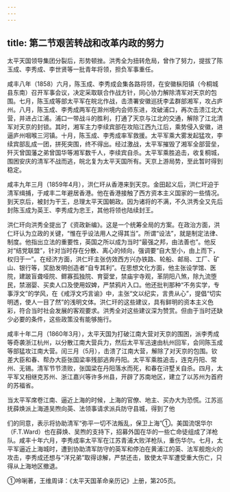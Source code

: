 ```yaml
---
---
---
```

title: 第二节艰苦转战和改革内政的努力
---



太平天国领导集团分裂后，形势顿挫。洪秀全为扭转危局，曾作了努力，提拔了陈玉成、李秀成、李世贤等一批青年将领，担负军事重任。

咸丰八年（1858）六月，陈玉成、李秀成会集各路将领，在安徽枞阳镇（今桐城县东南）召开军事会议，决定采取联合作战方针，同心协力解除清军对天京的包围。七月，陈玉成等部太平军在皖北作战，击溃署安徽巡抚李孟群部湘军，攻占庐州。八月，陈玉成、李秀成两军在滁州境内会师东进，攻破浦口，再次击溃江北大营，并进占江浦。浦口一带战斗的胜利，打通了天京与江北的交通，解除了江北清军对天京的封锁。其时，湘军主力李续宾部在攻陷江西九江后，乘势侵入安徽，进逼庐州咽喉三河镇。十月，陈玉成、李秀成率军救援。太平军乘大雾发起猛攻，李续宾部乱成一团，拼死突围，终不得出。经过激战，太平军摧毁了湘军全部营垒，歼灭曾国藩之弟曾国华等湘军数千人，李续宾自杀。太平军乘胜追击，收复桐城，围困安庆的清军不战而逃，皖北复为太平天国所有。天京上游局势，至此暂时得到稳定。

咸丰九年三月（1859年4月），洪仁玕从香港来到天京。金田起义后，洪仁玕迫于清军缉捕，于咸丰二年避居香港。他在香港接触了西方资本主义国家的一些情况。到天京后，被封为干王，总理太平天国朝政。因为诸将的不满，不久洪秀全又先后封陈玉成为英王、李秀成为忠王，其他将领也陆续封王。

洪仁玕向洪秀全提出了《资政新编》。这是一个统筹全局的方案。在政治方面，洪仁玕认为立政的关键，“惟在乎设法用人之得其当”。所谓“设法”，就是制定法律、制度。他指出立法的重要性，英国之所以成为当时“最强之邦，由法善也”。他反对“结党联盟”，针对当时存在分散、离心的倾向，强调要“自大至小，由上而下，权归于一”。在经济方面，洪仁玕主张仿效西方兴办铁路、轮船、邮局、工厂、矿山、银行等，奖励发明创造者“自专其利”。在思想文化方面，他主张设学馆、医院，建跛盲聋哑院、鳏寡孤独院、育婴堂，禁庙宇寺观，革阴阳八煞，除九流堕民，禁溺婴、买卖人口及使用奴婢，严禁鸦片入口。他还批判那种“不务实学，专事浮文”的学风，在《戒浮文巧言谕》中，主张“文以纪实，言贵从心”，提倡“切实明透，使人一目了然”的浅明文体。洪仁玕的这些建议，具有鲜明的资本主义色彩，符合当时社会发展的客观要求。洪秀全对这些建议深为赞赏。但由于当时还缺少必要的条件，这些政策没有能够施行。

咸丰十年二月（1860年3月），太平天国为打破江南大营对天京的围困，派李秀成等奇袭浙江杭州，以分散江南大营兵力，然后太平军迅速由杭州回军，会同陈玉成等部猛攻江南大营。闰三月（5月），击溃了江南大营，解除了对天京的包围。钦差大臣和春、帮办大臣张国梁率残部逃奔丹阳。太平军乘胜追击，连克丹阳、常州、无锡。清军节节溃败，张国梁在丹阳落水而死，和春在浒墅关自杀。四月，太平军又相继克苏州、浙江嘉兴等许多州县，开辟了苏南地区，建立了以苏州为首府的苏福省。

当太平军席卷江南、逼近上海的时候，上海的官僚、地主、买办大为恐慌。江苏巡抚薛焕派上海道吴煦向英、法领事请求派兵防守县城，得到了他

们的同意，表示将协助清军“弥平一切不法叛乱，保卫上海”①。美国流氓华尔（F.T.Ward）也在薛焕、吴煦的支持下，招募外国在华的一些亡命徒组成了洋枪队。咸丰十年六月，李秀成率太平军在江苏青浦大败洋枪队，重伤华尔。七月，太平军逼近上海城时，遭到协助清军防守的英军和停泊在黄浦江的英、法军舰炮火的攻击，李秀成还想与“洋兄弟”取得谅解，严禁还击，致使太平军遭受重大伤亡，只得从上海地区撤退。

①呤唎著，王维周译：《太平天国革命亲历记》上册，第205页。